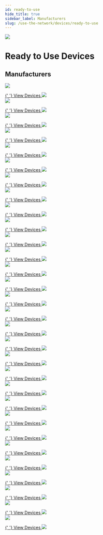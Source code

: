 ```yaml
---
id: ready-to-use
hide_title: true
sidebar_label: Manufacturers
slug: /use-the-network/devices/ready-to-use
---
```



<div class="container" style={{ padding: 0, marginBottom: 60 }}>
  <div class="row">
    <div class="col col--12">
      <div class="flex" style={{ border: 'none' }}>
        <img className="headericon" src={useBaseUrl('img/use-the-network/use1.svg')} />
        <div className="headertext">
          <h1 style={{ marginTop: 0 }}>Ready to Use Devices</h1>
          <h2 className="subtitle">Manufacturers</h2>
        </div>
      </div>
    </div>
  </div>
</div>

<div class="container" style={{ padding: 0 }}>
  <div class="row">
    <div class="col col--6" style={{ marginBottom: 100 }}>
      <a href="/use-the-network/devices/ready-to-use/abeeway/abeeway-geolocation-module">
        <img
          className="manufacturericon"
          src={useBaseUrl('img/use-the-network/devices/ready-to-use/abeeway/abeeway-logo.png')}
        />
      </a>
      <p></p>
      <a href="/use-the-network/devices/ready-to-use/abeeway/abeeway-geolocation-module">
        {' '}
        View Devices <img className="linkarrow" src={useBaseUrl('img/icons/linkarrow.svg')} />
      </a>
    </div>
    <div class="col col--6" style={{ marginBottom: 100 }}>
      <a href="/use-the-network/devices/ready-to-use/adeunis/adeunis-field-test-device">
        <img
          className="manufacturericon"
          src={useBaseUrl('img/use-the-network/devices/ready-to-use/adeunis/adeunis-logo.jpg')}
        />
      </a>
      <p></p>
      <a href="/use-the-network/devices/ready-to-use/adeunis/adeunis-field-test-device">
        {' '}
        View Devices <img className="linkarrow" src={useBaseUrl('img/icons/linkarrow.svg')} />
      </a>
    </div>
    <div class="col col--6" style={{ marginBottom: 100 }}>
      <a href="/use-the-network/devices/ready-to-use/aquascope/bvs">
        <img
          className="manufacturericon"
          src={useBaseUrl('img/use-the-network/devices/ready-to-use/aquascope/aquascope-logo.png')}
        />
      </a>
      <p></p>
      <a href="/use-the-network/devices/ready-to-use/aquascope/bvs">
        {' '}
        View Devices <img className="linkarrow" src={useBaseUrl('img/icons/linkarrow.svg')} />
      </a>
    </div>
    <div class="col col--6" style={{ marginBottom: 100 }}>
      <a href="/use-the-network/devices/ready-to-use/beiselen/radar">
        <img
          className="manufacturericon"
          src={useBaseUrl('img/use-the-network/devices/ready-to-use/beiselen/beiselen-logo.png')}
        />
      </a>
      <p></p>
      <a href="/use-the-network/devices/ready-to-use/beiselen/radar">
        {' '}
        View Devices <img className="linkarrow" src={useBaseUrl('img/icons/linkarrow.svg')} />
      </a>
    </div>
    <div class="col col--6" style={{ marginBottom: 100 }}>
      <a href="/use-the-network/devices/ready-to-use/boatofficer/boatofficerblue">
        <img
          className="manufacturericon"
          src={useBaseUrl(
            'img/use-the-network/devices/ready-to-use/boatofficer/boatofficer-logo.png',
          )}
        />
      </a>
      <p></p>
      <a href="/use-the-network/devices/ready-to-use/boatofficer/boatofficerblue">
        {' '}
        View Devices <img className="linkarrow" src={useBaseUrl('img/icons/linkarrow.svg')} />
      </a>
    </div>
    <div class="col col--6" style={{ marginBottom: 100 }}>
      <a href="/use-the-network/devices/ready-to-use/bosch/tps110">
        <img
          className="manufacturericon"
          src={useBaseUrl('img/use-the-network/devices/ready-to-use/bosch/bosch-logo.png')}
        />
      </a>
      <p></p>
      <a href="/use-the-network/devices/ready-to-use/bosch/tps110">
        {' '}
        View Devices <img className="linkarrow" src={useBaseUrl('img/icons/linkarrow.svg')} />
      </a>
    </div>
    <div class="col col--6" style={{ marginBottom: 100 }}>
      <a href="/use-the-network/devices/ready-to-use/comtac/lpn-td1">
        <img
          className="manufacturericon"
          src={useBaseUrl('img/use-the-network/devices/ready-to-use/comtac/comtac-logo.png')}
        />
      </a>
      <p></p>
      <a href="/use-the-network/devices/ready-to-use/comtac/lpn-td1">
        {' '}
        View Devices <img className="linkarrow" src={useBaseUrl('img/icons/linkarrow.svg')} />
      </a>
    </div>
    <div class="col col--6" style={{ marginBottom: 100 }}>
      <a href="/use-the-network/devices/ready-to-use/decentlab/dl-iam">
        <img
          className="manufacturericon"
          src={useBaseUrl('img/use-the-network/devices/ready-to-use/decentlab/decentlab-logo.jpg')}
        />
      </a>
      <p></p>
      <a href="/use-the-network/devices/ready-to-use/decentlab/dl-iam">
        {' '}
        View Devices <img className="linkarrow" src={useBaseUrl('img/icons/linkarrow.svg')} />
      </a>
    </div>
    <div class="col col--6" style={{ marginBottom: 100 }}>
      <a href="/use-the-network/devices/ready-to-use/develiot/rwmr">
        <img
          className="manufacturericon"
          src={useBaseUrl('img/use-the-network/devices/ready-to-use/develiot/develiot-logo.png')}
        />
      </a>
      <p></p>
      <a href="/use-the-network/devices/ready-to-use/develiot/rwmr">
        {' '}
        View Devices <img className="linkarrow" src={useBaseUrl('img/icons/linkarrow.svg')} />
      </a>
    </div>
    <div class="col col--6" style={{ marginBottom: 100 }}>
      <a href="/use-the-network/devices/ready-to-use/digital-matter/oyster">
        <img
          className="manufacturericon"
          src={useBaseUrl(
            'img/use-the-network/devices/ready-to-use/digital-matter/digital-matter-logo.png',
          )}
        />
      </a>
      <p></p>
      <a href="/use-the-network/devices/ready-to-use/digital-matter/oyster">
        {' '}
        View Devices <img className="linkarrow" src={useBaseUrl('img/icons/linkarrow.svg')} />
      </a>
    </div>
    <div class="col col--6" style={{ marginBottom: 100 }}>
      <a href="/use-the-network/devices/ready-to-use/dragino/rs485-ln">
        <img
          className="manufacturericon"
          src={useBaseUrl('img/use-the-network/devices/ready-to-use/dragino/dragino-logo.jpg')}
        />
      </a>
      <p></p>
      <a href="/use-the-network/devices/ready-to-use/dragino/rs485-ln">
        {' '}
        View Devices <img className="linkarrow" src={useBaseUrl('img/icons/linkarrow.svg')} />
      </a>
    </div>
    <div class="col col--6" style={{ marginBottom: 100 }}>
      <a href="/use-the-network/devices/ready-to-use/enthutech/rs485-ln">
        <img
          className="manufacturericon"
          src={useBaseUrl('img/use-the-network/devices/ready-to-use/enthutech/enthutech-logo.png')}
        />
      </a>
      <p></p>
      <a href="/use-the-network/devices/ready-to-use/enthutech/rs485-ln">
        {' '}
        View Devices <img className="linkarrow" src={useBaseUrl('img/icons/linkarrow.svg')} />
      </a>
    </div>
    <div class="col col--6" style={{ marginBottom: 100 }}>
      <a href="/use-the-network/devices/ready-to-use/imst/range-extender">
        <img
          className="manufacturericon"
          src={useBaseUrl('img/use-the-network/devices/ready-to-use/imst/imst-logo.jfif')}
        />
      </a>
      <p></p>
      <a href="/use-the-network/devices/ready-to-use/imst/range-extender">
        {' '}
        View Devices <img className="linkarrow" src={useBaseUrl('img/icons/linkarrow.svg')} />
      </a>
    </div>
    <div class="col col--6" style={{ marginBottom: 100 }}>
      <a href="/use-the-network/devices/ready-to-use/iotsens/sound-device">
        <img
          className="manufacturericon"
          src={useBaseUrl('img/use-the-network/devices/ready-to-use/iotsens/iotsens-logo.png')}
        />
      </a>
      <p></p>
      <a href="/use-the-network/devices/ready-to-use/iotsens/sound-device">
        {' '}
        View Devices <img className="linkarrow" src={useBaseUrl('img/icons/linkarrow.svg')} />
      </a>
    </div>
    <div class="col col--6" style={{ marginBottom: 100 }}>
      <a href="/use-the-network/devices/ready-to-use/izinto/izi-io-4840">
        <img
          className="manufacturericon"
          src={useBaseUrl('img/use-the-network/devices/ready-to-use/izinto/izinto-logo.png')}
        />
      </a>
      <p></p>
      <a href="/use-the-network/devices/ready-to-use/izinto/izi-io-4840">
        {' '}
        View Devices <img className="linkarrow" src={useBaseUrl('img/icons/linkarrow.svg')} />
      </a>
    </div>
    <div class="col col--6" style={{ marginBottom: 100 }}>
      <a href="/use-the-network/devices/ready-to-use/laird/rs1xx-temp-rh-sensor">
        <img
          className="manufacturericon"
          src={useBaseUrl('img/use-the-network/devices/ready-to-use/laird/laird-logo.jpg')}
        />
      </a>
      <p></p>
      <a href="/use-the-network/devices/ready-to-use/laird/rs1xx-temp-rh-sensor">
        {' '}
        View Devices <img className="linkarrow" src={useBaseUrl('img/icons/linkarrow.svg')} />
      </a>
    </div>
    <div class="col col--6" style={{ marginBottom: 100 }}>
      <a href="/use-the-network/devices/ready-to-use/mcf88/mcf-lw06davk">
        <img
          className="manufacturericon"
          src={useBaseUrl('img/use-the-network/devices/ready-to-use/mcf88/mcf88-logo.png')}
        />
      </a>
      <p></p>
      <a href="/use-the-network/devices/ready-to-use/mcf88/mcf-lw06davk">
        {' '}
        View Devices <img className="linkarrow" src={useBaseUrl('img/icons/linkarrow.svg')} />
      </a>
    </div>
    <div class="col col--6" style={{ marginBottom: 100 }}>
      <a href="/use-the-network/devices/ready-to-use/mclimate/vicki">
        <img
          className="manufacturericon"
          src={useBaseUrl('img/use-the-network/devices/ready-to-use/mclimate/mclimate-logo.png')}
        />
      </a>
      <p></p>
      <a href="/use-the-network/devices/ready-to-use/mclimate/vicki">
        {' '}
        View Devices <img className="linkarrow" src={useBaseUrl('img/icons/linkarrow.svg')} />
      </a>
    </div>
    <div class="col col--6" style={{ marginBottom: 100 }}>
      <a href="/use-the-network/devices/ready-to-use/milesight-iot/am107">
        <img
          className="manufacturericon"
          src={useBaseUrl(
            'img/use-the-network/devices/ready-to-use/milesight-iot/milesight-iot-logo.png',
          )}
        />
      </a>
      <p></p>
      <a href="/use-the-network/devices/ready-to-use/milesight-iot/am107">
        {' '}
        View Devices <img className="linkarrow" src={useBaseUrl('img/icons/linkarrow.svg')} />
      </a>
    </div>
    <div class="col col--6" style={{ marginBottom: 100 }}>
      <a href="/use-the-network/devices/ready-to-use/moko/lw001-bg">
        <img
          className="manufacturericon"
          src={useBaseUrl('img/use-the-network/devices/ready-to-use/moko/moko-logo.png')}
        />
      </a>
      <p></p>
      <a href="/use-the-network/devices/ready-to-use/moko/lw001-bg">
        {' '}
        View Devices <img className="linkarrow" src={useBaseUrl('img/icons/linkarrow.svg')} />
      </a>
    </div>
    <div class="col col--6" style={{ marginBottom: 100 }}>
      <a href="/use-the-network/devices/ready-to-use/netvox/r311a">
        <img
          className="manufacturericon"
          src={useBaseUrl('img/use-the-network/devices/ready-to-use/netvox/netvox-logo.jpg')}
        />
      </a>
      <p></p>
      <a href="/use-the-network/devices/ready-to-use/netvox/r311a">
        {' '}
        View Devices <img className="linkarrow" src={useBaseUrl('img/icons/linkarrow.svg')} />
      </a>
    </div>
    <div class="col col--6" style={{ marginBottom: 100 }}>
      <a href="/use-the-network/devices/ready-to-use/nwave/nps310sm">
        <img
          className="manufacturericon"
          src={useBaseUrl('img/use-the-network/devices/ready-to-use/nwave/nwave-logo.png')}
        />
      </a>
      <p></p>
      <a href="/use-the-network/devices/ready-to-use/nwave/nps310sm">
        {' '}
        View Devices <img className="linkarrow" src={useBaseUrl('img/icons/linkarrow.svg')} />
      </a>
    </div>
    <div class="col col--6" style={{ marginBottom: 100 }}>
      <a href="/use-the-network/devices/ready-to-use/rakwireless/rak7204">
        <img
          className="manufacturericon"
          src={useBaseUrl('img/use-the-network/devices/ready-to-use/rakwireless/rakwireless.svg')}
        />
      </a>
      <p></p>
      <a href="/use-the-network/devices/ready-to-use/rakwireless/rak7204">
        {' '}
        View Devices <img className="linkarrow" src={useBaseUrl('img/icons/linkarrow.svg')} />
      </a>
    </div>
    <div class="col col--6" style={{ marginBottom: 100 }}>
      <a href="/use-the-network/devices/ready-to-use/seeed-studio/sensecap-soil-th">
        <img
          className="manufacturericon"
          src={useBaseUrl(
            'img/use-the-network/devices/ready-to-use/seeed-studio/seeed-studio-logo.webp',
          )}
        />
      </a>
      <p></p>
      <a href="/use-the-network/devices/ready-to-use/seeed-studio/sensecap-soil-th">
        {' '}
        View Devices <img className="linkarrow" src={useBaseUrl('img/icons/linkarrow.svg')} />
      </a>
    </div>
    <div class="col col--6" style={{ marginBottom: 100 }}>
      <a href="/use-the-network/devices/ready-to-use/sensedge/senstick-pro">
        <img
          className="manufacturericon"
          src={useBaseUrl('img/use-the-network/devices/ready-to-use/sensedge/sensedge-logo.svg')}
        />
      </a>
      <p></p>
      <a href="/use-the-network/devices/ready-to-use/sensedge/senstick-pro">
        {' '}
        View Devices <img className="linkarrow" src={useBaseUrl('img/icons/linkarrow.svg')} />
      </a>
    </div>
    <div class="col col--6" style={{ marginBottom: 100 }}>
      <a href="/use-the-network/devices/ready-to-use/tektelic/t000489x-smart-room-base">
        <img
          className="manufacturericon"
          src={useBaseUrl('img/use-the-network/devices/ready-to-use/tektelic/tektelic-logo.png')}
        />
      </a>
      <p></p>
      <a href="/use-the-network/devices/ready-to-use/tektelic/t000489x-smart-room-base">
        {' '}
        View Devices <img className="linkarrow" src={useBaseUrl('img/icons/linkarrow.svg')} />
      </a>
    </div>
    <div class="col col--6" style={{ marginBottom: 100 }}>
      <a href="/use-the-network/devices/ready-to-use/tekzitel/tekzipark">
        <img
          className="manufacturericon"
          src={useBaseUrl('img/use-the-network/devices/ready-to-use/tekzitel/tekzitel-logo.png')}
        />
      </a>
      <p></p>
      <a href="/use-the-network/devices/ready-to-use/tekzitel/tekzipark">
        {' '}
        View Devices <img className="linkarrow" src={useBaseUrl('img/icons/linkarrow.svg')} />
      </a>
    </div>
    <div class="col col--6" style={{ marginBottom: 100 }}>
      <a href="/use-the-network/devices/ready-to-use/the-things-products/the-things-node">
        <img
          className="manufacturericon"
          src={useBaseUrl(
            'img/use-the-network/devices/ready-to-use/the-things-products/ttn-logo.png',
          )}
        />
      </a>
      <p></p>
      <a href="/use-the-network/devices/ready-to-use/the-things-products/the-things-node">
        {' '}
        View Devices <img className="linkarrow" src={useBaseUrl('img/icons/linkarrow.svg')} />
      </a>
    </div>
    <div class="col col--6" style={{ marginBottom: 100 }}>
      <a href="/use-the-network/devices/ready-to-use/victor/victor-trap-v4xx">
        <img
          className="manufacturericon"
          src={useBaseUrl('img/use-the-network/devices/ready-to-use/victor/victor-logo.png')}
        />
      </a>
      <p></p>
      <a href="/use-the-network/devices/ready-to-use/victor/victor-trap-v4xx">
        {' '}
        View Devices <img className="linkarrow" src={useBaseUrl('img/icons/linkarrow.svg')} />
      </a>
    </div>
    <div class="col col--6" style={{ marginBottom: 100 }}>
      <a href="/use-the-network/devices/ready-to-use/origo/lorawan-watch">
        <img
          className="manufacturericon"
          src={useBaseUrl('img/use-the-network/devices/ready-to-use/origo/origo-logo.png')}
        />
      </a>
      <p></p>
      <a href="/use-the-network/devices/ready-to-use/origo/lorawan-watch">
        {' '}
        View Devices <img className="linkarrow" src={useBaseUrl('img/icons/linkarrow.svg')} />
      </a>
    </div>
  </div>
</div>

